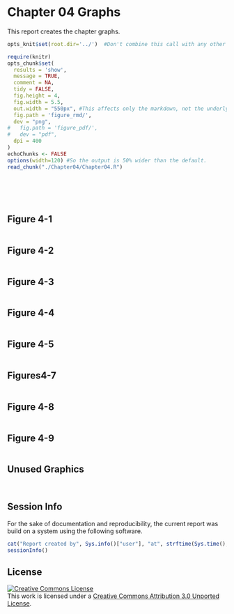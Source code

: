 Chapter 04 Graphs
=================================================
This report creates the chapter graphs.

<!--  Set the working directory to the repository's base directory; this assumes the report is nested inside of only one directory.-->
```r
opts_knit$set(root.dir='../')  #Don't combine this call with any other chunk -especially one that uses file paths.
```

<!-- Set the report-wide options, and point to the external code file. -->
```r
require(knitr)
opts_chunk$set(
  results = 'show', 
  message = TRUE,
  comment = NA, 
  tidy = FALSE,
  fig.height = 4, 
  fig.width = 5.5, 
  out.width = "550px", #This affects only the markdown, not the underlying png file.  The height will be scaled appropriately.
  fig.path = 'figure_rmd/',     
  dev = "png",
#   fig.path = 'figure_pdf/',     
#   dev = "pdf",
  dpi = 400
)
echoChunks <- FALSE
options(width=120) #So the output is 50% wider than the default.
read_chunk("./Chapter04/Chapter04.R") 
```
<!-- Load the packages.  Suppress the output when loading packages. --> 
```r
```

<!-- Load any Global functions and variables declared in the R file.  Suppress the output. --> 
```r
```

<!-- Declare any global functions specific to a Rmd output.  Suppress the output. --> 
```r
```

<!-- Load the datasets.   -->
```r
```

<!-- Tweak the datasets.   -->
```r
```

## Figure 4-1
```r
```
## Figure 4-2
```r
```
## Figure 4-3
```r
```
## Figure 4-4
```r
```
## Figure 4-5
```r
```
## Figures4-7
```r
```
## Figure 4-8
```r
```
## Figure 4-9
```r
```

## Unused Graphics
```r
```
```r
```

## Session Info
For the sake of documentation and reproducibility, the current report was build on a system using the following software.

```r
cat("Report created by", Sys.info()["user"], "at", strftime(Sys.time(), "%Y-%m-%d, %H:%M %z"))
sessionInfo()
```

## License

<a rel="license" href="http://creativecommons.org/licenses/by/3.0/"><img alt="Creative Commons License" style="border-width:0" src="http://i.creativecommons.org/l/by/3.0/88x31.png" /></a><br />This work is licensed under a <a rel="license" href="http://creativecommons.org/licenses/by/3.0/">Creative Commons Attribution 3.0 Unported License</a>.
